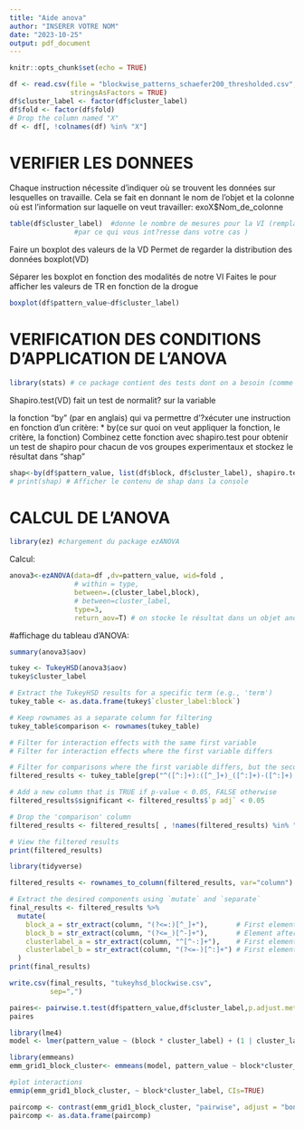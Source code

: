 ```yaml
---
title: "Aide anova"
author: "INSERER VOTRE NOM"
date: "2023-10-25"
output: pdf_document
---
```


```r
knitr::opts_chunk$set(echo = TRUE)
```



```r
df <- read.csv(file = "blockwise_patterns_schaefer200_thresholded.csv", 
               stringsAsFactors = TRUE)
df$cluster_label <- factor(df$cluster_label)
df$fold <- factor(df$fold)
# Drop the column named "X"
df <- df[, !colnames(df) %in% "X"]
```



# VERIFIER LES DONNEES

Chaque instruction nécessite d'indiquer où se trouvent les données sur lesquelles
on travaille. Cela se fait en donnant le nom de l'objet et la colonne où est
l'information sur laquelle on veut travailler: exoX$Nom_de_colonne

```r
table(df$cluster_label)  #donne le nombre de mesures pour la VI (remplacez "exoX" et "VI"
                #par ce qui vous int?resse dans votre cas )
```

Faire un boxplot des valeurs de la VD
Permet de regarder la distribution des données
boxplot(VD)

Séparer les boxplot en fonction des modalités de notre VI
Faites le pour afficher les valeurs de TR en fonction de la drogue

```r
boxplot(df$pattern_value~df$cluster_label)
```



# VERIFICATION DES CONDITIONS D'APPLICATION DE L'ANOVA

```r
library(stats) # ce package contient des tests dont on a besoin (comme le shapiro ou le Tukey)
```


Shapiro.test(VD) fait un test de normalit? sur la variable

la fonction "by" (par en anglais) qui va permettre d'?xécuter une instruction 
en fonction d'un critère: *
by(ce sur quoi on veut appliquer la fonction, le critère, la fonction)
Combinez cette fonction avec shapiro.test pour obtenir un test de shapiro pour 
chacun de vos groupes experimentaux et stockez le résultat dans "shap"

```r
shap<-by(df$pattern_value, list(df$block, df$cluster_label), shapiro.test ) # on stocke le résultat du test pour pouvoir le rappeler au besoin plus tard
# print(shap) # Afficher le contenu de shap dans la console
```



# CALCUL DE L'ANOVA

```r
library(ez) #chargement du package ezANOVA
```


Calcul:

```r
anova3<-ezANOVA(data=df ,dv=pattern_value, wid=fold , 
                # within = type,
                between=.(cluster_label,block),
                # between=cluster_label,
                type=3, 
                return_aov=T) # on stocke le résultat dans un objet anova3
```



#affichage du tableau d'ANOVA:
```r
summary(anova3$aov)
```
```r
tukey <- TukeyHSD(anova3$aov)
tukey$cluster_label
```


```r
# Extract the TukeyHSD results for a specific term (e.g., 'term')
tukey_table <- as.data.frame(tukey$`cluster_label:block`)

# Keep rownames as a separate column for filtering
tukey_table$comparison <- rownames(tukey_table)

# Filter for interaction effects with the same first variable
# Filter for interaction effects where the first variable differs

# Filter for comparisons where the first variable differs, but the second part is the same
filtered_results <- tukey_table[grep("^([^:]+):([^_]+)_([^:]+)-([^:]+):\\2_\\3$", tukey_table$comparison), ]

# Add a new column that is TRUE if p-value < 0.05, FALSE otherwise
filtered_results$significant <- filtered_results$`p adj` < 0.05

# Drop the 'comparison' column
filtered_results <- filtered_results[ , !names(filtered_results) %in% "comparison"]

# View the filtered results
print(filtered_results)

library(tidyverse)

filtered_results <- rownames_to_column(filtered_results, var="column")

# Extract the desired components using `mutate` and `separate`
final_results <- filtered_results %>%
  mutate(
    block_a = str_extract(column, "(?<=:)[^_]+"),       # First element after ':'
    block_b = str_extract(column, "(?<=_)[^-]+"),       # Element after '_'
    clusterlabel_a = str_extract(column, "^[^-:]+"),    # First element (before ':')
    clusterlabel_b = str_extract(column, "(?<=-)[^:]+") # First element after '-'
  )
print(final_results)

write.csv(final_results, "tukeyhsd_blockwise.csv",
          sep=",")
```



```r
paires<- pairwise.t.test(df$pattern_value,df$cluster_label,p.adjust.method = "holm", paired = T)
paires
```

```r
library(lme4)
model <- lmer(pattern_value ~ (block * cluster_label) + (1 | cluster_label), data = df)
```

```r
library(emmeans)
emm_grid1_block_cluster<- emmeans(model, pattern_value ~ block*cluster_label, infer="pairs")

#plot interactions
emmip(emm_grid1_block_cluster, ~ block*cluster_label, CIs=TRUE)

```

```r

paircomp <- contrast(emm_grid1_block_cluster, "pairwise", adjust = "bonferroni" )
paircomp <- as.data.frame(paircomp)
```

